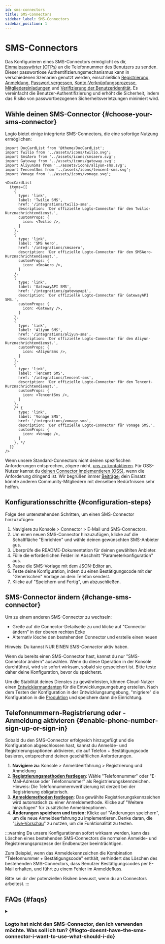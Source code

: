 ```yaml
---
id: sms-connectors
title: SMS-Connectors
sidebar_label: SMS-Connectors
sidebar_position: 1
---
```


# SMS-Connectors

Das Konfigurieren eines SMS-Connectors ermöglicht es dir, [Einmalpasswörter (OTPs)](https://auth.wiki/otp) an die Telefonnummer des Benutzers zu senden. Dieser passwortlose Authentifizierungsmechanismus kann in verschiedenen Szenarien genutzt werden, einschließlich [Registrierung](/end-user-flows/sign-up-and-sign-in/sign-up), [Anmeldung](/end-user-flows/sign-up-and-sign-in/sign-in), [Passwort vergessen](/end-user-flows/sign-up-and-sign-in/reset-password), [Konto-Verknüpfungsprozesse](/end-user-flows/sign-up-and-sign-in/social-sign-in#account-linking), [Mitgliedereinladungen](/end-user-flows/organization-experience/invite-organization-members) und [Verifizierung der Benutzeridentität](/end-user-flows/security-verification). Es vereinfacht die Benutzer-Authentifizierung und erhöht die Sicherheit, indem das Risiko von passwortbezogenen Sicherheitsverletzungen minimiert wird.

## Wähle deinen SMS-Connector \{#choose-your-sms-connector}

Logto bietet einige integrierte SMS-Connectors, die eine sofortige Nutzung ermöglichen:

```mdx-code-block
import DocCardList from '@theme/DocCardList';
import Twilio from '../assets/icons/twilio.svg';
import SmsAero from '../assets/icons/smsaero.svg';
import Gateway from '../assets/icons/gateway.svg';
import AliyunSms from '../assets/icons/aliyun-sms.svg';
import TencentSms from '../assets/icons/tencent-sms.svg';
import Vonage from '../assets/icons/vonage.svg';

<DocCardList
  items={[
    {
      type: 'link',
      label: 'Twilio SMS',
      href: '/integrations/twilio-sms',
      description: 'Der offizielle Logto-Connector für den Twilio-Kurznachrichtendienst.',
      customProps: {
        icon: <Twilio />,
      }
    },
    {
      type: 'link',
      label: 'SMS Aero',
      href: '/integrations/smsaero',
      description: 'Der offizielle Logto-Connector für den SMSAero-Kurznachrichtendienst.',
      customProps: {
        icon: <SmsAero />,
      }
    },
    {
      type: 'link',
      label: 'GatewayAPI SMS',
      href: '/integrations/gatewayapi',
      description: 'Der offizielle Logto-Connector für GatewayAPI SMS.',
      customProps: {
        icon: <Gateway />,
      }
    },
    {
      type: 'link',
      label: 'Aliyun SMS',
      href: '/integrations/aliyun-sms',
      description: 'Der offizielle Logto-Connector für den Aliyun-Kurznachrichtendienst.',
      customProps: {
        icon: <AliyunSms />,
      }
    },
    {
      type: 'link',
      label: 'Tencent SMS',
      href: '/integrations/tencent-sms',
      description: 'Der offizielle Logto-Connector für den Tencent-Kurznachrichtendienst.',
      customProps: {
        icon: <TencentSms />,
      }
    },
    /* {
      type: 'link',
      label: 'Vonage SMS',
      href: '/integrations/vonage-sms',
      description: 'Der offizielle Logto-Connector für Vonage SMS.',
      customProps: {
        icon: <Vonage />,
      }
    }, */
  ]}
/>
```

Wenn unsere Standard-Connectors nicht deinen spezifischen Anforderungen entsprechen, zögere nicht, [uns zu kontaktieren](https://logto.productlane.com/roadmap). Für OSS-Nutzer kannst du [deinen Connector implementieren (OSS)](/logto-oss/develop-your-connector/implement-connectors#build-a-passwordless-connector), wenn die Anforderung dringend ist. Wir begrüßen immer [Beiträge](/logto-oss/contribution); dein Einsatz könnte anderen Community-Mitgliedern mit denselben Bedürfnissen sehr helfen.

## Konfigurationsschritte \{#configuration-steps}

Folge den untenstehenden Schritten, um einen SMS-Connector hinzuzufügen:

1. Navigiere zu <CloudLink to="/connectors/passwordless">Konsole > Connector > E-Mail und SMS-Connectors</CloudLink>.
2. Um einen neuen SMS-Connector hinzuzufügen, klicke auf die Schaltfläche "Einrichten" und wähle deinen gewünschten SMS-Anbieter aus.
3. Überprüfe die README-Dokumentation für deinen gewählten Anbieter.
4. Fülle die erforderlichen Felder im Abschnitt "Parameterkonfiguration" aus.
5. Passe die SMS-Vorlage mit dem JSON-Editor an.
6. Teste deine Konfiguration, indem du einen Bestätigungscode mit der "Generischen" Vorlage an dein Telefon sendest.
7. Klicke auf "Speichern und Fertig", um abzuschließen.

## SMS-Connector ändern \{#change-sms-connector}

Um zu einem anderen SMS-Connector zu wechseln:

- Greife auf die Connector-Detailseite zu und klicke auf "Connector ändern" in der oberen rechten Ecke
- Alternativ lösche den bestehenden Connector und erstelle einen neuen

Hinweis: Du kannst NUR EINEN _SMS-Connector_ aktiv haben.

Wenn du bereits einen SMS-Connector hast, kannst du nur "SMS-Connector ändern" auswählen. Wenn du diese Operation in der Konsole durchführst, wird sie sofort wirksam, sobald sie gespeichert ist. Bitte teste daher deine Konfiguration, bevor du speicherst.

Um die Stabilität deines Dienstes zu gewährleisten, können Cloud-Nutzer einen [Entwicklermandanten](/logto-cloud/tenant-settings#development) für die Entwicklungsumgebung erstellen. Nach dem Testen der Konfiguration in der Entwicklungsumgebung, "migriere" die Konfiguration in die [Produktion](/logto-cloud/tenant-settings#production) und speichere dann die Einrichtung.

## Telefonnummern-Registrierung oder -Anmeldung aktivieren \{#enable-phone-number-sign-up-or-sign-in}

Sobald du den SMS-Connector erfolgreich hinzugefügt und die Konfiguration abgeschlossen hast, kannst du Anmelde- und Registrierungsoptionen aktivieren, die auf Telefon + Bestätigungscode basieren, entsprechend deinen geschäftlichen Anforderungen.

1. **Navigiere zu**: <CloudLink to="/sign-in-experience/sign-up-and-sign-in">Konsole > Anmeldeerfahrung > Registrierung und Anmeldung</CloudLink>
2. [**Registrierungsmethoden festlegen**](/end-user-flows/sign-up-and-sign-in/sign-up): Wähle "Telefonnummer" oder "E-Mail-Adresse oder Telefonnummer" als Registrierungskennzeichen. Hinweis: Die Telefonnummernverifizierung ist derzeit bei der Registrierung obligatorisch.
3. [**Anmeldemethoden festlegen**](/end-user-flows/sign-up-and-sign-in/sign-in): Das gewählte Registrierungskennzeichen wird automatisch zu einer Anmeldemethode. Klicke auf "Weitere hinzufügen" für zusätzliche Anmeldeoptionen.
4. **Änderungen speichern und testen:** Klicke auf "Änderungen speichern", um die neue Anmeldeerfahrung zu implementieren. Denke daran, die "[Live-Vorschau](/customization/live-preview)" zu nutzen, um die Funktionalität zu testen.

:::warning
Da unsere Konfigurationen sofort wirksam werden, kann das Löschen eines bestehenden SMS-Connectors die normalen Anmelde- und Registrierungsprozesse der Endbenutzer beeinträchtigen.

Zum Beispiel, wenn das Anmeldekennzeichen die Kombination "Telefonnummer + Bestätigungscode" enthält, verhindert das Löschen des bestehenden SMS-Connectors, dass Benutzer Bestätigungscodes per E-Mail erhalten, und führt zu einem Fehler im Anmeldefluss.

Bitte sei dir der potenziellen Risiken bewusst, wenn du an Connectors arbeitest.
:::

## FAQs \{#faqs}

<details>
<summary>

### Logto hat nicht den SMS-Connector, den ich verwenden möchte. Was soll ich tun? \{#logto-doesnt-have-the-sms-connector-i-want-to-use-what-should-i-do}

</summary>

Wir arbeiten noch an weiteren Connectors. Wenn du weitere Optionen benötigst, lass uns einfach deine Bedürfnisse auf Discord wissen und reiche eine Feature-Anfrage auf [GitHub](https://github.com/logto-io/logto/issues) ein. Wenn du weitere Unterstützung benötigst, kannst du uns auch [per E-Mail kontaktieren](mailto:contact@logto.io).

Für Open-Source-Logto-Nutzer bieten wir eine einfach zu erweiternde Methode zur Connector-Erstellung, die es dir ermöglicht, [deinen eigenen Connector anzupassen](/logto-oss/develop-your-connector) basierend auf deinen spezifischen Szenarien. Du bist immer willkommen, einen Pull-Request an Logto zu senden, damit auch andere in der Community von deiner Arbeit profitieren können.

</details>
